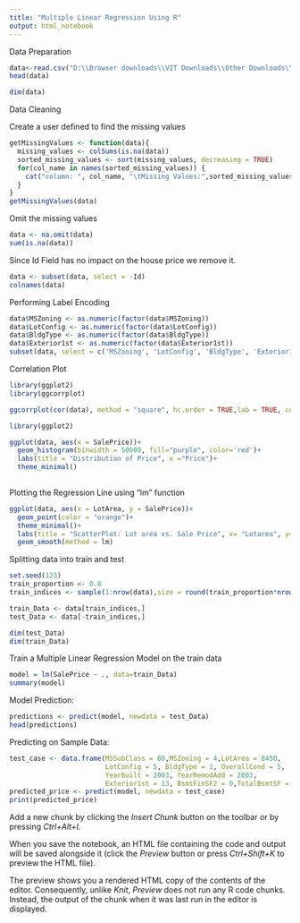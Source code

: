```yaml
---
title: "Multiple Linear Regression Using R"
output: html_notebook
---
```


Data Preparation
```r
data<-read.csv("D:\\Browser downloads\\VIT Downloads\\Other Downloads\\Assignments\\HousePricePrediction.csv")
head(data)
```
```r
dim(data)
```
Data Cleaning

Create a user defined to find the missing values
```r
getMissingValues <- function(data){
  missing_values <- colSums(is.na(data))
  sorted_missing_values <- sort(missing_values, decreasing = TRUE)
  for(col_name in names(sorted_missing_values)) {
    cat("column: ", col_name, "\tMissing Values:",sorted_missing_values[col_name],"\n")
  }
}
getMissingValues(data)
```
Omit the missing values
```r
data <- na.omit(data)
sum(is.na(data))
```
Since Id Field has no impact on the house price we remove it.
```r
data <- subset(data, select = -Id)
colnames(data)
```
Performing Label Encoding
```r
data$MSZoning <- as.numeric(factor(data$MSZoning))
data$LotConfig <- as.numeric(factor(data$LotConfig))
data$BldgType <- as.numeric(factor(data$BldgType))
data$Exterior1st <- as.numeric(factor(data$Exterior1st))
subset(data, select = c('MSZoning', 'LotConfig', 'BldgType', 'Exterior1st'))
```
Correlation Plot
```r
library(ggplot2)
library(ggcorrplot)

ggcorrplot(cor(data), method = "square", hc.order = TRUE,lab = TRUE, colors = c("purple","skyblue","brown"), outline.color = "red")
```
```r
library(ggplot2)

ggplot(data, aes(x = SalePrice))+
  geom_histogram(binwidth = 50000, fill="purple", color='red')+
  labs(title = "Distribution of Price", x ="Price")+
  theme_minimal()
  
```
Plotting the Regression Line using "lm" function
```r
ggplot(data, aes(x = LotArea, y = SalePrice))+
  geom_point(color = "orange")+
  theme_minimal()+
  labs(title = "ScatterPlot: Lot area vs. Sale Price", x= "Lotarea", y="Saleprice")+
  geom_smooth(method = lm)

```
Splitting data into train and test
```r
set.seed(123)
train_proportion <- 0.8
train_indices <- sample(1:nrow(data),size = round(train_proportion*nrow(data)))

train_Data <- data[train_indices,]
test_Data <- data[-train_indices,]

dim(test_Data)
dim(train_Data)
```
Train a Multiple Linear Regression Model on the train data
```r
model = lm(SalePrice ~ ., data=train_Data)
summary(model)
```
Model Prediction:
```r
predictions <- predict(model, newdata = test_Data)
head(predictions)
```
Predicting on Sample Data:
```r
test_case <- data.frame(MSSubClass = 60,MSZoning = 4,LotArea = 8450,
                        LotConfig = 5, BldgType = 1, OverallCond = 5,
                        YearBuilt = 2003, YearRemodAdd = 2003,
                        Exterior1st = 13, BsmtFinSF2 = 0,TotalBsmtSF = 856)
predicted_price <- predict(model, newdata = test_case)
print(predicted_price)
```

Add a new chunk by clicking the *Insert Chunk* button on the toolbar or by pressing *Ctrl+Alt+I*.

When you save the notebook, an HTML file containing the code and output will be saved alongside it (click the *Preview* button or press *Ctrl+Shift+K* to preview the HTML file).

The preview shows you a rendered HTML copy of the contents of the editor. Consequently, unlike *Knit*, *Preview* does not run any R code chunks. Instead, the output of the chunk when it was last run in the editor is displayed.
